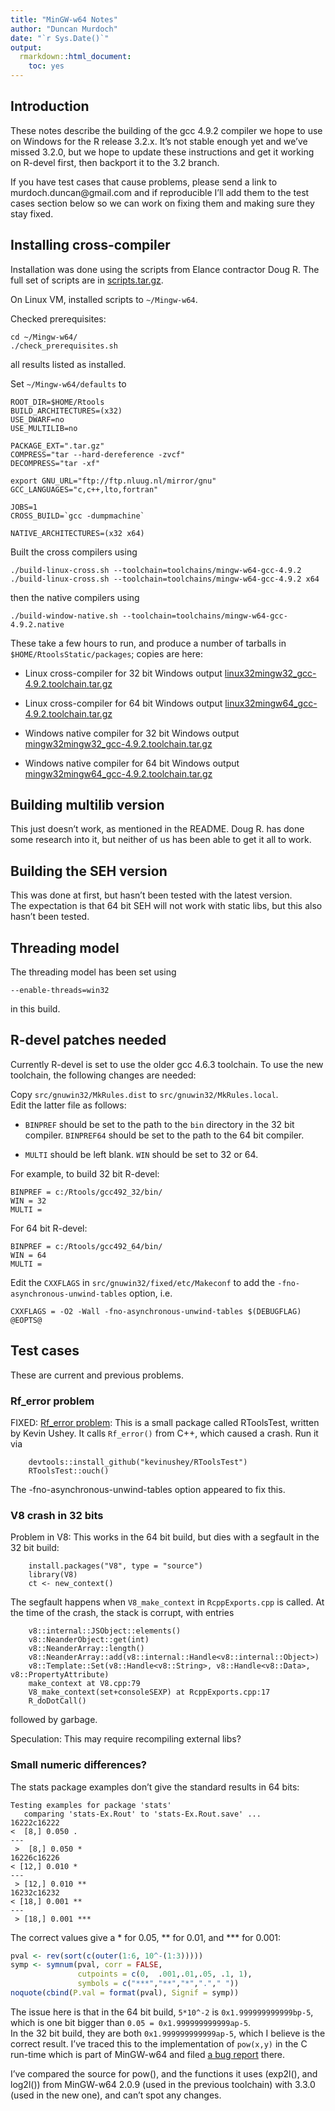 ---
title: "MinGW-w64 Notes"
author: "Duncan Murdoch"
date: "`r Sys.Date()`"
output: 
  rmarkdown::html_document:
    toc: yes
---

## Introduction

These notes describe the building of the gcc 4.9.2 compiler we hope
to use on Windows for the R release 3.2.x.  It's not stable enough yet
and we've missed 3.2.0, but we hope to update these instructions and
get it working on R-devel first, then backport it to the 3.2 branch.

If you have test cases that cause problems, please send a link to
murdoch.duncan@gmail.com and if reproducible I'll add them to the test cases
section below so we can work on fixing them and making sure they stay fixed.

## Installing cross-compiler

Installation was done using the scripts from Elance contractor
Doug R.  The full set of scripts are in
[scripts.tar.gz](http://cran.rstudio.com/bin/windows/Rtools/scripts/scripts.tar.gz).

On Linux VM, installed scripts to `~/Mingw-w64`.

Checked prerequisites:  
```
cd ~/Mingw-w64/
./check_prerequisites.sh
```
all results listed as installed.

Set `~/Mingw-w64/defaults` to
```
ROOT_DIR=$HOME/Rtools
BUILD_ARCHITECTURES=(x32)
USE_DWARF=no
USE_MULTILIB=no

PACKAGE_EXT=".tar.gz"
COMPRESS="tar --hard-dereference -zvcf"
DECOMPRESS="tar -xf"

export GNU_URL="ftp://ftp.nluug.nl/mirror/gnu"
GCC_LANGUAGES="c,c++,lto,fortran"

JOBS=1
CROSS_BUILD=`gcc -dumpmachine`

NATIVE_ARCHITECTURES=(x32 x64)
```

Built the cross compilers using
```
./build-linux-cross.sh --toolchain=toolchains/mingw-w64-gcc-4.9.2
./build-linux-cross.sh --toolchain=toolchains/mingw-w64-gcc-4.9.2 x64
```

then the native compilers using
```
./build-window-native.sh --toolchain=toolchains/mingw-w64-gcc-4.9.2.native
```

These take a few hours to run, and produce a number of tarballs in
`$HOME/RtoolsStatic/packages`; copies are here:

  - Linux cross-compiler for 32 bit Windows output [linux32mingw32_gcc-4.9.2.toolchain.tar.gz](http://cran.rstudio.com/bin/windows/Rtools/scripts/linux32mingw32_gcc-4.9.2.toolchain.tar.gz)
  - Linux cross-compiler for 64 bit Windows output [linux32mingw64_gcc-4.9.2.toolchain.tar.gz](http://cran.rstudio.com/bin/windows/Rtools/scripts/linux32mingw64_gcc-4.9.2.toolchain.tar.gz)
  
  - Windows native compiler for 32 bit Windows output [mingw32mingw32_gcc-4.9.2.toolchain.tar.gz](http://cran.rstudio.com/bin/windows/Rtools/scripts/mingw32mingw32_gcc-4.9.2.toolchain.tar.gz)
  - Windows native compiler for 64 bit Windows output [mingw32mingw64_gcc-4.9.2.toolchain.tar.gz](http://cran.rstudio.com/bin/windows/Rtools/scripts/mingw32mingw64_gcc-4.9.2.toolchain.tar.gz)


## Building multilib version

This just doesn't work, as mentioned in the README.  Doug R. has
done some research into it, but neither of us has been able to get it all 
to work.

## Building the SEH version

This was done at first, but hasn't been tested with the latest version.  
The expectation is that 64 bit SEH will not work with static libs, but this
also hasn't been tested.

## Threading model

The threading model has been set using 
```
--enable-threads=win32
```
in this build.

## R-devel patches needed

Currently R-devel is set to use the older gcc 4.6.3 toolchain.  To use the 
new toolchain, the following changes are needed:

Copy `src/gnuwin32/MkRules.dist` to `src/gnuwin32/MkRules.local`.  
Edit the latter file as follows:

 - `BINPREF` should be set to the path to the `bin` directory in the
    32 bit compiler.  `BINPREF64` should be set to the path to the
    64 bit compiler.
    
 - `MULTI` should be left blank.  `WIN` should be set to 32 or 64.
 
For example, to build 32 bit R-devel:

```
BINPREF = c:/Rtools/gcc492_32/bin/
WIN = 32
MULTI =
```

For 64 bit R-devel:

```
BINPREF = c:/Rtools/gcc492_64/bin/
WIN = 64
MULTI =
```
    
Edit the `CXXFLAGS` in `src/gnuwin32/fixed/etc/Makeconf` to add the 
`-fno-asynchronous-unwind-tables` option, i.e.

```
CXXFLAGS = -O2 -Wall -fno-asynchronous-unwind-tables $(DEBUGFLAG) @EOPTS@
```

## Test cases

These are current and previous problems.

### Rf_error problem

FIXED:  [Rf_error problem](https://github.com/kevinushey/RToolsTest): This is a
small package called RToolsTest, written by Kevin Ushey.  It calls
`Rf_error()` from C++, which caused a crash.  Run it via
```
    devtools::install_github("kevinushey/RToolsTest")
    RToolsTest::ouch()
```
The -fno-asynchronous-unwind-tables option appeared to fix this.

### V8 crash in 32 bits

Problem in V8:  This works in the 64 bit build, but dies with a segfault
in the 32 bit build:
```
    install.packages("V8", type = "source")
    library(V8)
    ct <- new_context()
```
The segfault happens when `V8_make_context` in `RcppExports.cpp` is called.
At the time of the crash, the stack is corrupt, with entries
```
    v8::internal::JSObject::elements()
    v8::NeanderObject::get(int)
    v8::NeanderArray::length()
    v8::NeanderArray::add(v8::internal::Handle<v8::internal::Object>)
    v8::Template::Set(v8::Handle<v8::String>, v8::Handle<v8::Data>, v8::PropertyAttribute)
    make_context at V8.cpp:79
    V8_make_context(set+consoleSEXP) at RcppExports.cpp:17
    R_doDotCall()
```
followed by garbage.

Speculation:  This may require recompiling external libs?

### Small numeric differences?

The stats package examples don't give the standard results in 64 bits:
```
Testing examples for package 'stats'
   comparing 'stats-Ex.Rout' to 'stats-Ex.Rout.save' ...
16222c16222
<  [8,] 0.050 .
---
 >  [8,] 0.050 *
16226c16226
< [12,] 0.010 *
---
 > [12,] 0.010 **
16232c16232
< [18,] 0.001 **
---
 > [18,] 0.001 ***
```
The correct values give a * for 0.05, ** for 0.01, and *** for 0.001:
```{r}
pval <- rev(sort(c(outer(1:6, 10^-(1:3)))))
symp <- symnum(pval, corr = FALSE,
               cutpoints = c(0,  .001,.01,.05, .1, 1),
               symbols = c("***","**","*","."," "))
noquote(cbind(P.val = format(pval), Signif = symp))
```
The issue here is that in the 64 bit build, `5*10^-2` is
`0x1.999999999999bp-5`, which is one bit bigger than `0.05 = 0x1.999999999999ap-5`.  
In the 32 bit build, they are both `0x1.999999999999ap-5`, which I believe 
is the correct result.  I've traced this to the implementation of `pow(x,y)`
in the C run-time which is part of MinGW-w64 and filed [a bug
report](http://sourceforge.net/p/mingw-w64/bugs/466/) there.

I've compared the source for pow(), and the functions it uses (exp2l(), and
log2l()) from MinGW-w64 2.0.9
(used in the previous toolchain) with 3.3.0 (used in the new one), and can't
spot any changes.
